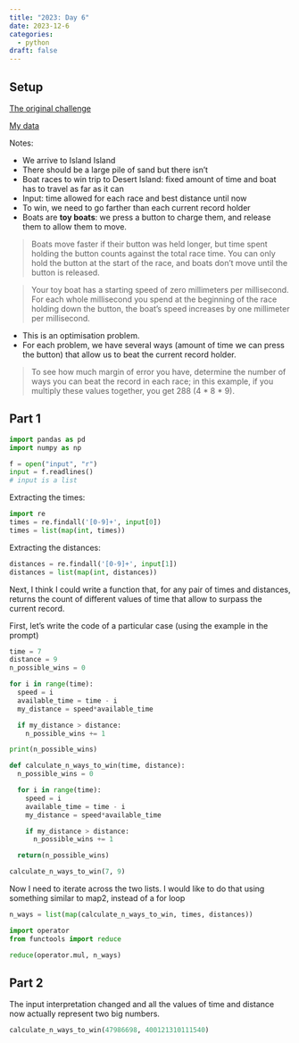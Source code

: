 ```yaml
---
title: "2023: Day 6"
date: 2023-12-6
categories:
  - python
draft: false
---
```


## Setup

[The original challenge](https://adventofcode.com/2023/day/6)

[My data](input){target="_blank"}

Notes:

- We arrive to Island Island
- There should be a large pile of sand but there isn't
- Boat races to win trip to Desert Island: fixed amount of time and boat has to travel as far as it can
- Input: time allowed for each race and best distance until now
- To win, we need to go farther than each current record holder
- Boats are **toy boats**: we press a button to charge them, and release them to allow them to move.

> Boats move faster if their button was held longer, but time spent holding the button counts against the total race time. You can only hold the button at the start of the race, and boats don't move until the button is released.

> Your toy boat has a starting speed of zero millimeters per millisecond. For each whole millisecond you spend at the beginning of the race holding down the button, the boat's speed increases by one millimeter per millisecond.

- This is an optimisation problem.
- For each problem, we have several ways (amount of time we can press the button) that allow us to beat the current record holder.

> To see how much margin of error you have, determine the number of ways you can beat the record in each race; in this example, if you multiply these values together, you get 288 (4 * 8 * 9).

## Part 1

```python
import pandas as pd
import numpy as np
```

```python
f = open("input", "r")
input = f.readlines()
# input is a list
```

Extracting the times:

```python
import re
times = re.findall('[0-9]+', input[0])
times = list(map(int, times))
```

Extracting the distances:
```python
distances = re.findall('[0-9]+', input[1])
distances = list(map(int, distances))
```

Next, I think I could write a function that, for any pair of times and distances, returns the count of different values of time that allow to surpass the current record.


First, let's write the code of a particular case (using the example in the prompt)
```python
time = 7
distance = 9
n_possible_wins = 0

for i in range(time):
  speed = i
  available_time = time - i
  my_distance = speed*available_time

  if my_distance > distance:
    n_possible_wins += 1

print(n_possible_wins)
```

```python
def calculate_n_ways_to_win(time, distance):
  n_possible_wins = 0

  for i in range(time):
    speed = i
    available_time = time - i
    my_distance = speed*available_time

    if my_distance > distance:
      n_possible_wins += 1

  return(n_possible_wins)
```

```python
calculate_n_ways_to_win(7, 9)
```

Now I need to iterate across the two lists. I would like to do that using something similar to map2, instead of a for loop

```python
n_ways = list(map(calculate_n_ways_to_win, times, distances))
```

```python
import operator
from functools import reduce

reduce(operator.mul, n_ways)
```

## Part 2

The input interpretation changed and all the values of time and distance now actually represent two big numbers.

```python
calculate_n_ways_to_win(47986698, 400121310111540)

```